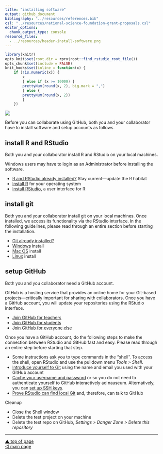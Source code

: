 ```yaml
---
title: "installing software"
output: github_document
bibliography: "../resources/references.bib"
csl: "../resources/national-science-foundation-grant-proposals.csl"
editor_options: 
  chunk_output_type: console
resource_files:
  - ../resources/header-install-software.png
---
```


```r
library(knitr)
opts_knit$set(root.dir = rprojroot::find_rstudio_root_file())
opts_chunk$set(include = FALSE) 
knit_hooks$set(inline = function(x) {
	if (!is.numeric(x)) { 
		x 
		} else if (x >= 10000) { 
		prettyNum(round(x, 2), big.mark = ",")
		} else {
		prettyNum(round(x, 2))
		}
	})
```


![](../resources/header-install-software.png)

Before you can collaborate using GitHub, both you and your collaborator have to install software and setup accounts as follows. 






## install R and RStudio

Both you and your collaborator install R and RStudio on your local machines.

Windows users may have to login as an Administrator before installing the software. 

- [R and RStudio already installed?](p003-updating-R-habitat.md) Stay current---update the R habitat
- [Install R](https://cloud.r-project.org){target="_blank"} for your operating system  
- [Install RStudio](https://www.rstudio.com/products/rstudio/#Desktop){target="_blank"}, a user interface for R  









## install git

Both you and your collaborator install git on your local machines. Once installed, we access its functionality via the RStudio interface. In the following guidelines, please read through an entire section before starting the installation. 

- [Git already installed?](https://happygitwithr.com/install-git.html#git-already-installed){target="_blank"} 
- [Windows](https://happygitwithr.com/install-git.html#install-git-windows){target="_blank"} install
- [Mac OS](https://happygitwithr.com/install-git.html#macos){target="_blank"} install
- [Linux](https://happygitwithr.com/install-git.html#linux){target="_blank"} install


 
## setup GitHub

Both you and you collaborator need a GitHub account.  

GitHub is a hosting service that provides an online home for your Git-based projects—critically important for sharing with collaborators. Once you have a GitHub account, you will update your repositories using the RStudio interface.

- [Join GitHub for teachers](https://education.github.com/teachers){target="_blank"} 
- [Join GitHub for students](https://education.github.com/students){target="_blank"} 
- [Join GitHub for everyone else](https://github.com/){target="_blank"} 

Once you have a GitHub account, do the following steps to make the connection between RStudio and GitHub fast and easy. Please read through an entire step  before starting that step.

- Some instructions ask you to type commands in the “shell”. To access the shell, open RStudio and use the pulldown menu *Tools \> Shell*.
- [Introduce yourself to Git](http://happygitwithr.com/hello-git.html#hello-git){target="_blank"} using the name and email you used with your GitHub account
- [Cache your username and password](http://happygitwithr.com/credential-caching.html#credential-caching){target="_blank"} or so you do not need to authenticate yourself to GitHub interactively ad nauseum. Alternatively, you can [set up SSH keys](http://happygitwithr.com/ssh-keys.html#ssh-keys){target="_blank"}.
- [Prove RStudio can find local Git](http://happygitwithr.com/rstudio-git-github.html#rstudio-git-github){target="_blank"} and, therefore, can talk to GitHub

Cleanup

  - Close the Shell window
  - Delete the test project on your machine
  - Delete the test repo on GitHub, *Settings \> Danger Zone \> Delete
    this repository*



***
<a href="#top">&#9650; top of page</a>    
[&#9665; main page](../README.md)
